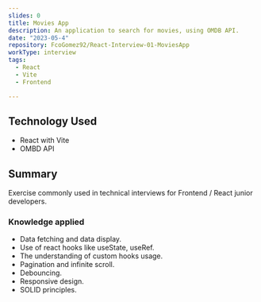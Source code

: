 ```yaml
---
slides: 0
title: Movies App 
description: An application to search for movies, using OMDB API.
date: "2023-05-4"
repository: FcoGomez92/React-Interview-01-MoviesApp
workType: interview
tags:
  - React
  - Vite
  - Frontend

---
```


## Technology Used

- React with Vite
- OMBD API

## Summary

Exercise commonly used in technical interviews for Frontend / React junior developers.

### Knowledge applied

- Data fetching and data display.
- Use of react hooks like useState, useRef.
- The understanding of custom hooks usage.
- Pagination and infinite scroll.
- Debouncing.
- Responsive design.
- SOLID principles.

